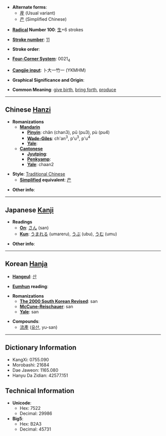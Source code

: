 * '''Alternate forms''':
**[[産]] (Usual variant)
**[[产]] (Simplified Chinese)

* '''[[Wiktionary:Chinese radical index| Radical]] Number 100''': [[Wiktionary:Chinese radical index 生|生]]+6 strokes

* '''[[Wiktionary:Chinese total strokes index|Stroke number]]''': [[Wiktionary:Chinese total strokes index 11|11]]

* '''Stroke order''': 

* '''[[Wiktionary:Chinese four corner index|Four-Corner System]]''': 0021<sub>4</sub>

* '''[[Wiktionary:Chinese Cangjie index|Cangjie input]]''': 卜大一竹一 (YKMHM)

* '''Graphical Significance and Origin''': 

* '''Common Meaning''': [[give birth]], [[bring forth]], [[produce]]

----

== Chinese [[Hanzi]] ==

* '''Romanizations'''
** '''[[Mandarin]]'''
*** '''[[Pinyin]]''': chǎn (chan3), pǔ (pu3), pù (pu4)
*** '''[[Wade-Giles]]''': ch'an<sup>3</sup>, p'u<sup>3</sup>, p'u<sup>4</sup>
*** '''[[Yale]]''': 
** '''[[Cantonese]]'''
*** '''[[Jyutping]]''':
*** '''[[Penkyamp]]''': 
*** '''[[Yale]]''': chaan2

* '''Style''': [[Traditional Chinese]] 
** '''[[Simplified Chinese|Simplified]] equivalent''': [[产]]

* '''Other info''': 

----

== Japanese [[Kanji]] ==

* '''Readings'''
** '''[[On]]''': [[さん]] (san)
** '''[[Kun]]''': [[うまれる]] (umareru), [[うぶ]] (ubu), [[うむ]] (umu)

* '''Other info''':  

----

== Korean [[Hanja]] ==

* '''[[Hangeul]]''': [[산]]

* '''[[Eumhun]] reading''': 

* '''Romanizations'''
** '''[[The 2000 South Korean Revised Romanization|The 2000 South Korean Revised]]''': san
** '''[[McCune-Reischauer]]''': san
** '''[[Yale]]''': san

* '''Compounds''':
** [[流產]] ([[유산]], yu-san)<!-- my en-ko dictionary uses the 產 variant -->

----

== Dictionary Information ==

* KangXi: 0755.090
* Morobashi: 21684
* Dae Jaweon: 1165.080
* Hanyu Da Zidian: 42577.151

== Technical Information ==

* '''Unicode''':
** Hex: 7522
** Decimal: 29986
* '''Big5''':
** Hex: B2A3
** Decimal: 45731